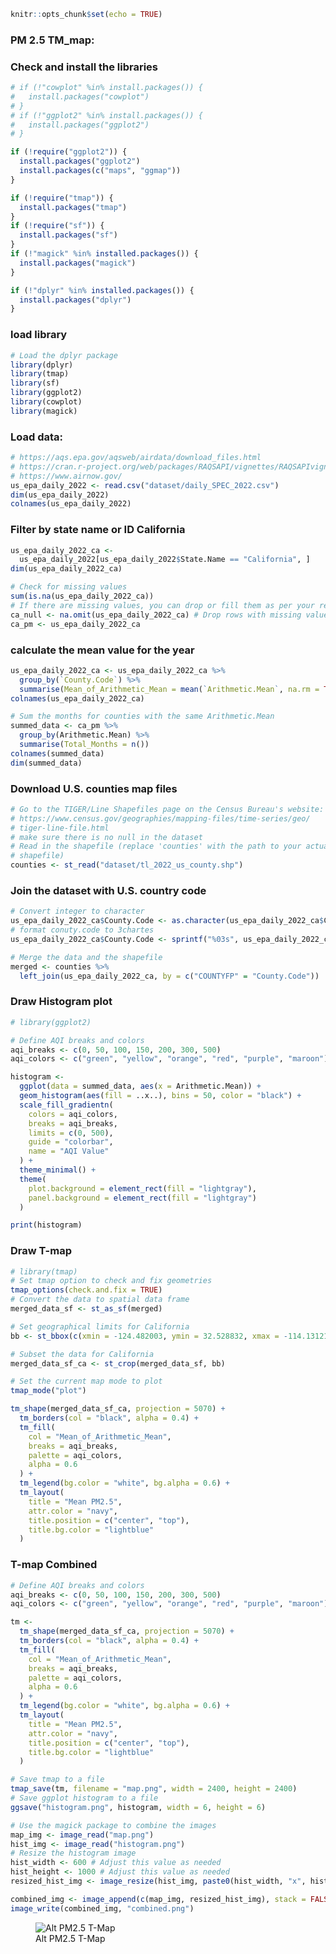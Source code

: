 ```r
knitr::opts_chunk$set(echo = TRUE)
```
### PM 2.5 TM_map:

### Check and install the libraries
```r
# if (!"cowplot" %in% install.packages()) {
#   install.packages("cowplot")
# }
# if (!"ggplot2" %in% install.packages()) {
#   install.packages("ggplot2")
# }

if (!require("ggplot2")) {
  install.packages("ggplot2")
  install.packages(c("maps", "ggmap"))
}

if (!require("tmap")) {
  install.packages("tmap")
}
if (!require("sf")) {
  install.packages("sf")
}
if (!"magick" %in% installed.packages()) {
  install.packages("magick")
}

if (!"dplyr" %in% installed.packages()) {
  install.packages("dplyr")
}
```
### load library
```R
# Load the dplyr package
library(dplyr)
library(tmap)
library(sf)
library(ggplot2)
library(cowplot)
library(magick)
```

### Load data:

```r
# https://aqs.epa.gov/aqsweb/airdata/download_files.html
# https://cran.r-project.org/web/packages/RAQSAPI/vignettes/RAQSAPIvignette.html
# https://www.airnow.gov/
us_epa_daily_2022 <- read.csv("dataset/daily_SPEC_2022.csv")
dim(us_epa_daily_2022)
colnames(us_epa_daily_2022)
```

### Filter by state name or ID California
```r
us_epa_daily_2022_ca <-
  us_epa_daily_2022[us_epa_daily_2022$State.Name == "California", ]
dim(us_epa_daily_2022_ca)

# Check for missing values
sum(is.na(us_epa_daily_2022_ca))
# If there are missing values, you can drop or fill them as per your requirement
ca_null <- na.omit(us_epa_daily_2022_ca) # Drop rows with missing values
ca_pm <- us_epa_daily_2022_ca
```
### calculate the mean value for the year
```r
us_epa_daily_2022_ca <- us_epa_daily_2022_ca %>%
  group_by(`County.Code`) %>%
  summarise(Mean_of_Arithmetic_Mean = mean(`Arithmetic.Mean`, na.rm = TRUE))
colnames(us_epa_daily_2022_ca)
```

```R
# Sum the months for counties with the same Arithmetic.Mean
summed_data <- ca_pm %>%
  group_by(Arithmetic.Mean) %>%
  summarise(Total_Months = n())
colnames(summed_data)
dim(summed_data)
```

### Download U.S. counties map files
```r
# Go to the TIGER/Line Shapefiles page on the Census Bureau's website:
# https://www.census.gov/geographies/mapping-files/time-series/geo/
# tiger-line-file.html
# make sure there is no null in the dataset
# Read in the shapefile (replace 'counties' with the path to your actual
# shapefile)
counties <- st_read("dataset/tl_2022_us_county.shp")
```

### Join the dataset with U.S. country code
```R
# Convert integer to character
us_epa_daily_2022_ca$County.Code <- as.character(us_epa_daily_2022_ca$County.Code)
# format conuty.code to 3chartes
us_epa_daily_2022_ca$County.Code <- sprintf("%03s", us_epa_daily_2022_ca$County.Code)

# Merge the data and the shapefile
merged <- counties %>%
  left_join(us_epa_daily_2022_ca, by = c("COUNTYFP" = "County.Code"))
```


### Draw Histogram plot

```R
# library(ggplot2)

# Define AQI breaks and colors
aqi_breaks <- c(0, 50, 100, 150, 200, 300, 500)
aqi_colors <- c("green", "yellow", "orange", "red", "purple", "maroon")

histogram <-
  ggplot(data = summed_data, aes(x = Arithmetic.Mean)) +
  geom_histogram(aes(fill = ..x..), bins = 50, color = "black") +
  scale_fill_gradientn(
    colors = aqi_colors,
    breaks = aqi_breaks,
    limits = c(0, 500),
    guide = "colorbar",
    name = "AQI Value"
  ) +
  theme_minimal() +
  theme(
    plot.background = element_rect(fill = "lightgray"),
    panel.background = element_rect(fill = "lightgray")
  )

print(histogram)
```
### Draw T-map 

```R
# library(tmap)
# Set tmap option to check and fix geometries
tmap_options(check.and.fix = TRUE)
# Convert the data to spatial data frame
merged_data_sf <- st_as_sf(merged)

# Set geographical limits for California
bb <- st_bbox(c(xmin = -124.482003, ymin = 32.528832, xmax = -114.131211, ymax = 42.009518), crs = st_crs(merged_data_sf))

# Subset the data for California
merged_data_sf_ca <- st_crop(merged_data_sf, bb)

# Set the current map mode to plot
tmap_mode("plot")
```
```R
tm_shape(merged_data_sf_ca, projection = 5070) +
  tm_borders(col = "black", alpha = 0.4) +
  tm_fill(
    col = "Mean_of_Arithmetic_Mean",
    breaks = aqi_breaks,
    palette = aqi_colors,
    alpha = 0.6
  ) +
  tm_legend(bg.color = "white", bg.alpha = 0.6) +
  tm_layout(
    title = "Mean PM2.5",
    attr.color = "navy",
    title.position = c("center", "top"),
    title.bg.color = "lightblue"
  )
```


###  T-map Combined
```R
# Define AQI breaks and colors
aqi_breaks <- c(0, 50, 100, 150, 200, 300, 500)
aqi_colors <- c("green", "yellow", "orange", "red", "purple", "maroon")

tm <-
  tm_shape(merged_data_sf_ca, projection = 5070) +
  tm_borders(col = "black", alpha = 0.4) +
  tm_fill(
    col = "Mean_of_Arithmetic_Mean",
    breaks = aqi_breaks,
    palette = aqi_colors,
    alpha = 0.6
  ) +
  tm_legend(bg.color = "white", bg.alpha = 0.6) +
  tm_layout(
    title = "Mean PM2.5",
    attr.color = "navy",
    title.position = c("center", "top"),
    title.bg.color = "lightblue"
  )
```
```r
# Save tmap to a file
tmap_save(tm, filename = "map.png", width = 2400, height = 2400)
# Save ggplot histogram to a file
ggsave("histogram.png", histogram, width = 6, height = 6)
```
```r
# Use the magick package to combine the images
map_img <- image_read("map.png")
hist_img <- image_read("histogram.png")
# Resize the histogram image
hist_width <- 600 # Adjust this value as needed
hist_height <- 1000 # Adjust this value as needed
resized_hist_img <- image_resize(hist_img, paste0(hist_width, "x", hist_height))

combined_img <- image_append(c(map_img, resized_hist_img), stack = FALSE)
image_write(combined_img, "combined.png")
```

![Alt PM2.5 T-Map](./combined.png)


